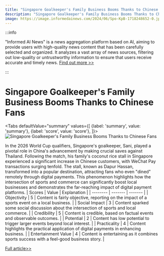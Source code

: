 ```yaml
---
title: "Singapore Goalkeeper's Family Business Booms Thanks to Chinese Fans"
description: "Singapore Goalkeeper's Family Business Booms Thanks to Chinese Fans"
image: https://image.informedainews.com/2024/06/Spo-KpB-1718248652-0.jpg
---
```



:::info

"Informed AI News" is a news aggregation platform based on AI, aiming to provide users with high-quality news content that has been carefully selected and organized. It analyzes a vast array of news sources, filtering out low-quality or untrustworthy information to ensure that users receive accurate and timely news.  [Find out more >>](/docs/guides)

:::

# Singapore Goalkeeper's Family Business Booms Thanks to Chinese Fans


<Tabs
	defaultValue="summary"
	values={[
	{label: 'summary', value: 'summary'},
	{label: 'score', value: 'score'},
]}>
<TabItem value="summary">
<img
  src="https://image.informedainews.com/2024/06/Spo-KpB-1718248652-0.jpg"
  alt="Singapore Goalkeeper's Family Business Booms Thanks to Chinese Fans"
/>



In the 2026 World Cup qualifiers, Singapore's goalkeeper, Sani, played a pivotal role in China's advancement by making crucial saves against Thailand. Following the match, his family's coconut rice stall in Singapore experienced a significant increase in Chinese customers, with WeChat Pay transactions surging tenfold. The stall, known as Dapur Hassan, transformed into a popular destination, attracting fans who even "dined" remotely through digital payments. This phenomenon highlights how the intersection of sports and commerce can significantly boost local businesses and demonstrates the far-reaching impact of digital payment platforms.
</TabItem>
<TabItem value="score">
	| Scores     | Value   | Explanation |
	| -------- | ------- | ------- |
	| Objectivity  | 5    | Content is fairly objective, reporting on the impact of a sports event on a local business.    |
	| Social Impact | 3     | Content sparked some social discussion about the intersection of sports and local commerce.    |
	| Credibility    | 5    | Content is credible, based on factual events and observable outcomes.    |
	| Potential    | 2    | Content has low potential to trigger larger events beyond local interest.    |
	| Practicality    | 4    | Content highlights the practical application of digital payments in enhancing business.    |
	| Entertainment Value    | 4    | Content is entertaining as it combines sports success with a feel-good business story.    |
</TabItem>
</Tabs>

[Full article>>](https://www.cnbeta.com.tw/articles/funny/1434494.htm)
